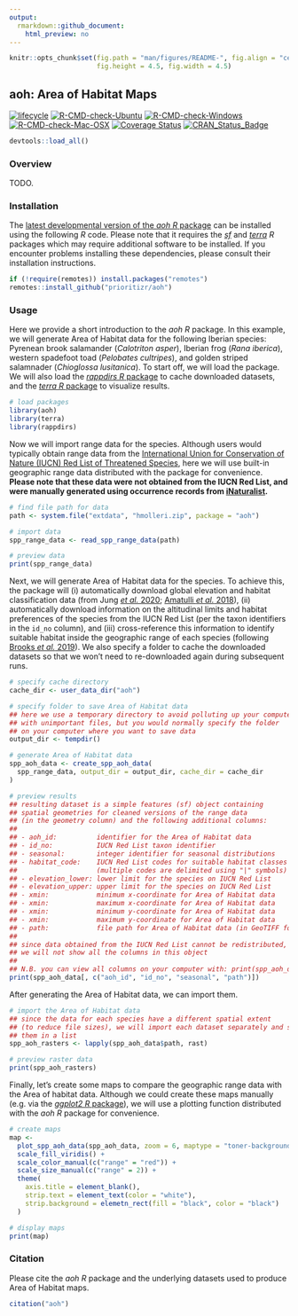 ```yaml
---
output:
  rmarkdown::github_document:
    html_preview: no
---
```


```r
knitr::opts_chunk$set(fig.path = "man/figures/README-", fig.align = "center",
                      fig.height = 4.5, fig.width = 4.5)
```

<!--- README.md is generated from README.Rmd. Please edit that file -->

## aoh: Area of Habitat Maps

[![lifecycle](https://img.shields.io/badge/Lifecycle-stable-brightgreen.svg)](https://lifecycle.r-lib.org/articles/stages.html)
[![R-CMD-check-Ubuntu](https://img.shields.io/github/workflow/status/prioritizr/aoh/Ubuntu/master.svg?label=Ubuntu)](https://github.com/prioritizr/aoh/actions)
[![R-CMD-check-Windows](https://img.shields.io/github/workflow/status/prioritizr/aoh/Windows/master.svg?label=Windows)](https://github.com/prioritizr/aoh/actions)
[![R-CMD-check-Mac-OSX](https://img.shields.io/github/workflow/status/prioritizr/aoh/Mac%20OSX/master.svg?label=Mac%20OSX)](https://github.com/prioritizr/aoh/actions)
[![Coverage Status](https://codecov.io/github/prioritizr/aoh/coverage.svg?branch=master)](https://codecov.io/github/prioritizr/aoh?branch=master)
[![CRAN_Status_Badge](http://www.r-pkg.org/badges/version/aoh)](https://CRAN.R-project.org/package=aoh)

```r
devtools::load_all()
```

### Overview

TODO.

### Installation

The [latest developmental version of the _aoh R_ package](https://github.com/prioritizr/aoh) can be installed using the following _R_ code. Please note that it requires the [_sf_](https://github.com/r-spatial/sf) and [_terra_](https://github.com/r-spatial/terra) _R_ packages which may require additional software to be installed. If you encounter problems installing these dependencies, please consult their installation instructions.

```r
if (!require(remotes)) install.packages("remotes")
remotes::install_github("prioritizr/aoh")
```

### Usage

Here we provide a short introduction to the _aoh R_ package. In this example, we will generate Area of Habitat data for the following Iberian species: Pyrenean brook salamander (_Calotriton asper_), Iberian frog (_Rana iberica_), western spadefoot toad (_Pelobates cultripes_), and golden striped salamnader (_Chioglossa lusitanica_). To start off, we will load the package. We will also load the [_rappdirs R_ package](https://CRAN.R-project.org/package=rappdirs) to cache downloaded datasets, and the [_terra R_ package](https://CRAN.R-project.org/package=terra) to visualize results.

```r
# load packages
library(aoh)
library(terra)
library(rappdirs)
```

Now we will import range data for the species. Although users would typically obtain range data from the [International Union for Conservation of Nature (IUCN) Red List of Threatened Species](https://www.iucnredlist.org/), here we will use built-in geographic range data distributed with the package for convenience. **Please note that these data were not obtained from the IUCN Red List, and were manually generated using occurrence records from [iNaturalist](https://www.inaturalist.org/).**

```r
# find file path for data
path <- system.file("extdata", "hmolleri.zip", package = "aoh")

# import data
spp_range_data <- read_spp_range_data(path)

# preview data
print(spp_range_data)
```

Next, we will generate Area of Habitat data for the species. To achieve this, the package will (i) automatically download global elevation and habitat classification data (from Jung [*et al.* 2020](https://doi.org/10.1038/s41597-020-00599-8); [Amatulli *et al.* 2018](https://doi.org/10.1038/sdata.2018.40)), (ii) automatically download information on the altitudinal limits and habitat preferences of the species from the IUCN Red List (per the taxon identifiers in  the `id_no` column), and (iii) cross-reference this information to identify suitable habitat inside the geographic range of each species (following [Brooks *et al.* 2019](https://doi.org/10.1016/j.tree.2019.06.009)). We also specify a folder to cache the downloaded datasets so that we won't need to re-downloaded again during subsequent runs.

```r
# specify cache directory
cache_dir <- user_data_dir("aoh")

# specify folder to save Area of Habitat data
## here we use a temporary directory to avoid polluting up your computer
## with unimportant files, but you would normally specify the folder
## on your computer where you want to save data
output_dir <- tempdir()

# generate Area of Habitat data
spp_aoh_data <- create_spp_aoh_data(
  spp_range_data, output_dir = output_dir, cache_dir = cache_dir
)

# preview results
## resulting dataset is a simple features (sf) object containing
## spatial geometries for cleaned versions of the range data
## (in the geometry column) and the following additional columns:
##
## - aoh_id:          identifier for the Area of Habitat data
## - id_no:           IUCN Red List taxon identifier
## - seasonal:        integer identifier for seasonal distributions
## - habitat_code:    IUCN Red List codes for suitable habitat classes
##                    (multiple codes are delimited using "|" symbols)
## - elevation_lower: lower limit for the species on IUCN Red List
## - elevation_upper: upper limit for the species on IUCN Red List
## - xmin:            minimum x-coordinate for Area of Habitat data
## - xmin:            maximum x-coordinate for Area of Habitat data
## - xmin:            minimum y-coordinate for Area of Habitat data
## - xmin:            maximum y-coordinate for Area of Habitat data
## - path:            file path for Area of Habitat data (in GeoTIFF format)
##
## since data obtained from the IUCN Red List cannot be redistributed,
## we will not show all the columns in this object
##
## N.B. you can view all columns on your computer with: print(spp_aoh_data)
print(spp_aoh_data[, c("aoh_id", "id_no", "seasonal", "path")])
```

After generating the Area of Habitat data, we can import them.

```r
# import the Area of Habitat data
## since the data for each species have a different spatial extent
## (to reduce file sizes), we will import each dataset separately and store
## them in a list
spp_aoh_rasters <- lapply(spp_aoh_data$path, rast)

# preview raster data
print(spp_aoh_rasters)
```

Finally, let's create some maps to compare the geographic range data with the Area of habitat data. Although we could create these maps manually (e.g. via the [_ggplot2 R_ package](https://CRAN.R-project.org/package=rappdirs)), we will use a plotting function distributed with the _aoh R_ package for  convenience.

```r
# create maps
map <-
  plot_spp_aoh_data(spp_aoh_data, zoom = 6, maptype = "toner-background") +
  scale_fill_viridis() +
  scale_color_manual(c("range" = "red")) +
  scale_size_manual(c("range" = 2)) +
  theme(
    axis.title = element_blank(),
    strip.text = element_text(color = "white"),
    strip.background = elemetn_rect(fill = "black", color = "black")
  )

# display maps
print(map)
```

### Citation

Please cite the _aoh R_ package and the underlying datasets used to produce Area of Habitat maps.

```r
citation("aoh")
```
